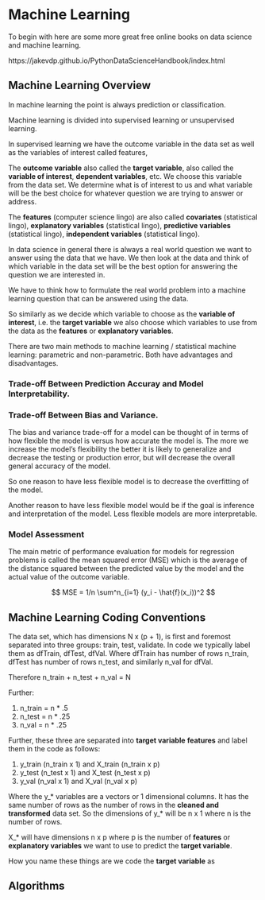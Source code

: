 # Machine Learning {#ml}

To begin with here are some more great free online books on data science and machine learning.

https://jakevdp.github.io/PythonDataScienceHandbook/index.html




## Machine Learning Overview

In machine learning the point is always prediction or classification. 

Machine learning is divided into supervised learning or unsupervised learning. 

In supervised learning we have the outcome variable in the data set as well as the variables of interest called features, 

The __outcome variable__ also called the __target variable__, also called the __variable of interest__, __dependent variables__, etc. We choose this variable from the data set. We determine what is of interest to us and what variable will be the best choice for whatever question we are trying to answer or address. 

The __features__ (computer science lingo) are also called __covariates__ (statistical lingo), __explanatory variables__ (statistical lingo), __predictive variables__ (statistical lingo), __independent variables__ (statistical lingo).

In data science in general there is always a real world question we want to answer using the data that we have. We then look at the data and think of which variable in the data set will be the best option for answering the question we are interested in.

We have to think how to formulate the real world problem into a machine learning question that can be answered using the data.

So similarly as we decide which variable to choose as the __variable of interest__, i.e. the __target variable__ we also choose which variables to use from the data as the __features__ or __explanatory variables__.

There are two main methods to machine learning / statistical machine learning: parametric and non-parametric. Both have advantages and disadvantages.

### Trade-off Between Prediction Accuray and Model Interpretability.

### Trade-off Between Bias and Variance.

The bias and variance trade-off for a model can be thought of in terms of how flexible the model is versus how accurate the model is. The more we increase the model's flexibility the better it is likely to generalize and decrease the testing or production error, but will decrease the overall general accuracy of the model. 

So one reason to have less flexible model is to decrease the overfitting of the model. 

Another reason to have less flexible model would be if the goal is inference and interpretation of the model. Less flexible models are more interpretable.


### Model Assessment

The main metric of performance evaluation for models for regression problems is called the mean squared error (MSE) which is the average of the distance squared between the predicted value by the model and the actual value of the outcome variable. 


$$ MSE =  1/n \sum^n_{i=1} (y_i - \hat{f}(x_i))^2 $$



## Machine Learning Coding Conventions


The data set, which has dimensions N x (p + 1), is first and foremost separated into three groups: train, test, validate. In code we typically label them as dfTrain, dfTest, dfVal. Where dfTrain has number of rows n_train, dfTest has number of rows n_test, and similarly n_val for dfVal. 

Therefore n_train + n_test + n_val = N

Further:

1. n_train = n * .5
2. n_test  = n * .25
3. n_val   = n * .25

Further, these three are separated into __target variable__ __features__ and label them in the code as follows: 

1. y_train (n_train x 1) and X_train (n_train x p)
2. y_test (n_test x 1) and X_test (n_test x p)
3. y_val (n_val x 1) and X_val (n_val x p)



Where the y_* variables are a vectors or 1 dimensional columns. It has the same number of rows as the number of rows in the __cleaned and transformed__ data set. So the dimensions of y_* will be n x 1 where n
is the number of rows. 

X_* will have dimensions n x p where p is the number of __features__ or __explanatory variables__ we want to use to predict the __target variable__. 

How you name these things are we code the __target variable__ as



## Algorithms




